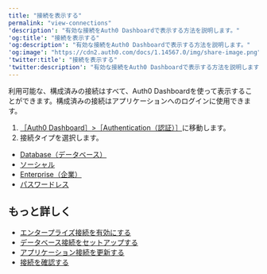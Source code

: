 ```yaml
---
title: "接続を表示する"
permalink: "view-connections"
'description': "有効な接続をAuth0 Dashboardで表示する方法を説明します。"
'og:title': "接続を表示する"
'og:description': "有効な接続をAuth0 Dashboardで表示する方法を説明します。"
'og:image': "https://cdn2.auth0.com/docs/1.14567.0/img/share-image.png"
'twitter:title': "接続を表示する"
'twitter:description': "有効な接続をAuth0 Dashboardで表示する方法を説明します。"
---
```


利用可能な、構成済みの接続はすべて、<Tooltip data-tooltip-id="react-containers-DefinitionTooltip-0" href="/docs/ja-jp/glossary?term=auth0-dashboard" tip="Auth0 Dashboard: サービスを構成するためのAuth0の主製品。" cta="用語集の表示">Auth0 Dashboard</Tooltip>を使って表示することができます。構成済みの接続はアプリケーションへのログインに使用できます。

1. [［Auth0 Dashboard］>［Authentication（認証）］](https://manage.auth0.com/#/connections)に移動します。
2. 接続タイプを選択します。

* [Database（データベース）](https://manage.auth0.com/#/connections/database)
* [ソーシャル](https://manage.auth0.com/#/connections/social)
* [Enterprise（企業）](https://manage.auth0.com/#/connections/enterprise)
* [パスワードレス](https://manage.auth0.com/#/connections/passwordless)

## もっと詳しく

* [エンタープライズ接続を有効にする](/docs/ja-jp/authenticate/identity-providers/enterprise-identity-providers/enable-enterprise-connections)
* [データベース接続をセットアップする](/docs/ja-jp/get-started/applications/set-up-database-connections)
* [アプリケーション接続を更新する](/docs/ja-jp/get-started/applications/update-application-connections)
* [接続を確認する](/docs/ja-jp/troubleshoot/basic-issues/verify-connections)
